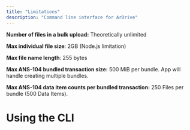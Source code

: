 ```yaml
---
title: "Limitations"
description: "Command line interface for ArDrive"
---
```


**Number of files in a bulk upload:** Theoretically unlimited

**Max individual file size**: 2GB (Node.js limitation)

**Max file name length**: 255 bytes

**Max ANS-104 bundled transaction size:** 500 MiB per bundle. App will handle creating multiple bundles.

**Max ANS-104 data item counts per bundled transaction:** 250 Files per bundle (500 Data Items).

# Using the CLI